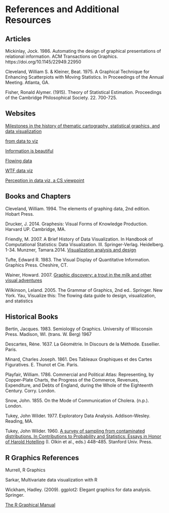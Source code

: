 References and Additional Resources
===================================

Articles
--------

Mickinlay, Jock. 1986. Automating the design of graphical presentations of
relational information. ACM Transactions on Graphics.
https://doi.org/10.1145/22949.22950

Cleveland, William S. & Kleiner, Beat. 1975. A Graphical Technique for
Enhancing Scatterpiots with Moving Statistics. In Proceedings of the Annual
Meeting. Atlanta, GA. 

Fisher, Ronald Alymer. (1915). Theory of Statistical Estimation. Proceedings of
the Cambridge Philosophical Society. 22. 700-725.

Websites
--------

[Milestones in the history of thematic cartography, statistical graphics, and
data visualization](https://www.datavis.ca/milestones/)

[from data to viz](https://www.data-to-viz.com/)

[Information is beautiful](https://informationisbeautiful.net/)

[Flowing data](https://flowingdata.com/)

[WTF data viz](https://viz.wtf/)

[Perception in data viz, a CS viewpoint](https://www.csc2.ncsu.edu/faculty/healey/PP/)

Books and Chapters
-------------------

Cleveland, William. 1994. The elements of graphing data, 2nd edition. Hobart
Press.

Drucker, J. 2014. Graphesis: Visual Forms of Knowledge Production. Harvard UP.
Cambridge, MA.

Friendly, M. 2007. A Brief History of Data Visualization. In Handbook of
Computational Statistics: Data Visualization. III. Springer-Verlag. Heidelberg.
1-34. Munzner, Tamara.2014. [Visualization analysis and
design](https://www.oreilly.com/library/view/visualization-analysis-and/9781466508910/)

Tufte, Edward R. 1983. The Visual Display of Quantitative Information. Graphics
Press. Cheshire, CT.

Wainer, Howard. 2007. [Graphic discovery: a trout in the milk and other visual
adventures](https://press.princeton.edu/books/paperback/9780691134055/graphic-discovery)

Wilkinson, Leland. 2005. The Grammar of Graphics, 2nd ed.. Springer. New York.
Yau, Visualize this: The flowing data guide to design, visualization, and statistics

Historical Books
-----------------

Bertin, Jacques. 1983. Semiology of Graphics. University of Wisconsin Press.
Madison, WI. (trans. W. Berg) 1967

Descartes, Réne. 1637. La Géométrie. In Discours de la Méthode. Essellier.
Paris. 

Minard, Charles Joseph. 1861. Des Tableaux Graphiques et des Cartes
Figuratives. E. Thunot et Cie. Paris.

Playfair, William. 1786. Commercial and Political Atlas: Representing, by
Copper-Plate Charts, the Progress of the Commerce, Revenues, Expenditure, and
Debts of England, during the Whole of the Eighteenth Century. Corry. London.

Snow, John. 1855. On the Mode of Communication of Cholera. (n.p.). London. 

Tukey, John Wilder. 1977. Exploratory Data Analysis. Addison-Wesley. Reading,
MA.

Tukey, John Wilder. 1960. [A survey of sampling from contaminated
distributions. In Contributions to Probability and Statistics: Essays in Honor
of Harold Hotelling](https://www.jstor.org/stable/1558734?seq=1) (I. Olkin et
al., eds.) 448–485. Stanford Univ. Press.

R Graphics References
---------------------

Murrell, R Graphics

Sarkar, Multivariate data visualization with R

Wickham, Hadley. (2009). ggplot2: Elegant graphics for data analysis. Springer.

[The R Graphical Manual](https://www.imsbio.co.jp/RGM/R_image_list)

